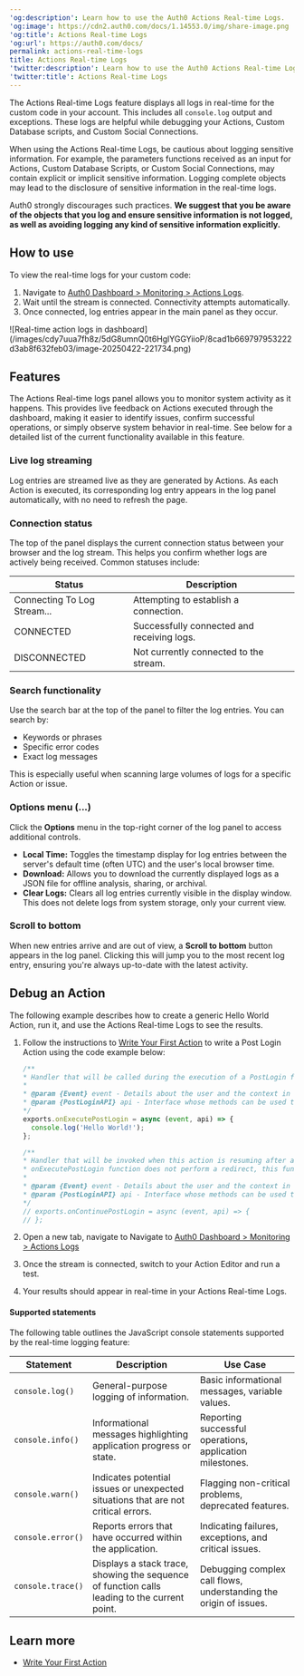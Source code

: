 ---
'og:description': Learn how to use the Auth0 Actions Real-time Logs.
'og:image': https://cdn2.auth0.com/docs/1.14553.0/img/share-image.png
'og:title': Actions Real-time Logs
'og:url': https://auth0.com/docs/
permalink: actions-real-time-logs
title: Actions Real-time Logs
'twitter:description': Learn how to use the Auth0 Actions Real-time Logs.
'twitter:title': Actions Real-time Logs
---
The Actions Real-time Logs feature displays all logs in real-time for the custom code in your account. This includes all `console.log` output and exceptions. These logs are helpful while debugging your Actions, Custom Database scripts, and Custom Social Connections.

<Warning>

When using the Actions Real-time Logs, be cautious about logging sensitive information. For example, the parameters functions received as an input for Actions, Custom Database Scripts, or Custom Social Connections, may contain explicit or implicit sensitive information. Logging complete objects may lead to the disclosure of sensitive information in the real-time logs.

Auth0 strongly discourages such practices. **We suggest that you be aware of the objects that you log and ensure sensitive information is not logged, as well as avoiding logging any kind of sensitive information explicitly.**

</Warning>

## How to use

To view the real-time logs for your custom code:

1. Navigate to [Auth0 Dashboard > Monitoring > Actions Logs](https://manage.auth0.com/#/tenant/action-logs).
2. Wait until the stream is connected. Connectivity attempts automatically.
3. Once connected, log entries appear in the main panel as they occur.

<Frame>![Real-time action logs in dashboard](/images/cdy7uua7fh8z/5dG8umnQ0t6HglYGGYiioP/8cad1b669797953222d3ab8f632feb03/image-20250422-221734.png)</Frame>

## Features

The Actions Real-time logs panel allows you to monitor system activity as it happens. This provides live feedback on Actions executed through the dashboard, making it easier to identify issues, confirm successful operations, or simply observe system behavior in real-time. See below for a detailed list of the current functionality available in this feature.

### Live log streaming

Log entries are streamed live as they are generated by Actions. As each Action is executed, its corresponding log entry appears in the log panel automatically, with no need to refresh the page.

### Connection status

The top of the panel displays the current connection status between your browser and the log stream. This helps you confirm whether logs are actively being received. Common statuses include:

<table class="table"><thead>
<tr>
<th>Status</th>
<th>Description</th>
</tr>
</thead>
<tbody>
<tr>
<td>Connecting To Log Stream...</td>
<td>Attempting to establish a connection.</td>
</tr>
<tr>
<td>CONNECTED</td>
<td>Successfully connected and receiving logs.</td>
</tr>
<tr>
<td>DISCONNECTED</td>
<td>Not currently connected to the stream.</td>
</tr>
</tbody>
</table>

### Search functionality

Use the search bar at the top of the panel to filter the log entries. You can search by:

* Keywords or phrases
* Specific error codes
* Exact log messages

This is especially useful when scanning large volumes of logs for a specific Action or issue.

### Options menu (...)

Click the **Options** menu in the top-right corner of the log panel to access additional controls.

* **Local Time:** Toggles the timestamp display for log entries between the server's default time (often UTC) and the user's local browser time.
* **Download:** Allows you to download the currently displayed logs as a JSON file for offline analysis, sharing, or archival.
* **Clear Logs:** Clears all log entries currently visible in the display window. This does not delete logs from system storage, only your current view.

### Scroll to bottom

When new entries arrive and are out of view, a **Scroll to bottom** button appears in the log panel. Clicking this will jump you to the most recent log entry, ensuring you're always up-to-date with the latest activity.

## Debug an Action

The following example describes how to create a generic Hello World Action, run it, and use the Actions Real-time Logs to see the results.

1. Follow the instructions to [Write Your First Action](/docs/customize/actions/write-your-first-action) to write a Post Login Action using the code example below:

   ```javascript lines
   /**
   * Handler that will be called during the execution of a PostLogin flow.
   *
   * @param {Event} event - Details about the user and the context in which they are logging in.
   * @param {PostLoginAPI} api - Interface whose methods can be used to change the behavior of the login.
   */
   exports.onExecutePostLogin = async (event, api) => {
     console.log('Hello World!');
   };

   /**
   * Handler that will be invoked when this action is resuming after an external redirect. If your
   * onExecutePostLogin function does not perform a redirect, this function can be safely ignored.
   *
   * @param {Event} event - Details about the user and the context in which they are logging in.
   * @param {PostLoginAPI} api - Interface whose methods can be used to change the behavior of the login.
   */
   // exports.onContinuePostLogin = async (event, api) => {
   // };
   ```


   

   
2. Open a new tab, navigate to Navigate to [Auth0 Dashboard > Monitoring > Actions Logs](https://manage.auth0.com/#/tenant/action-logs)
3. Once the stream is connected, switch to your Action Editor and run a test.
4. Your results should appear in real-time in your Actions Real-time Logs.

#### Supported statements

The following table outlines the JavaScript console statements supported by the real-time logging feature:

<table class="table"><thead>
<tr>
<th>Statement</th>
<th>Description</th>
<th>Use Case</th>
</tr>
</thead>
<tbody>
<tr>
<td><code>console.log()</code></td>
<td>General-purpose logging of information.</td>
<td>Basic informational messages, variable values.</td>
</tr>
<tr>
<td><code>console.info()</code></td>
<td>Informational messages highlighting application progress or state.</td>
<td>Reporting successful operations, application milestones.</td>
</tr>
<tr>
<td><code>console.warn()</code></td>
<td>Indicates potential issues or unexpected situations that are not critical errors.</td>
<td>Flagging non-critical problems, deprecated features.</td>
</tr>
<tr>
<td><code>console.error()</code></td>
<td>Reports errors that have occurred within the application.</td>
<td>Indicating failures, exceptions, and critical issues.</td>
</tr>
<tr>
<td><code>console.trace()</code></td>
<td>Displays a stack trace, showing the sequence of function calls leading to the current point.</td>
<td>Debugging complex call flows, understanding the origin of issues.</td>
</tr>
</tbody>
</table>

## Learn more

* [Write Your First Action](/docs/customize/actions/write-your-first-action)